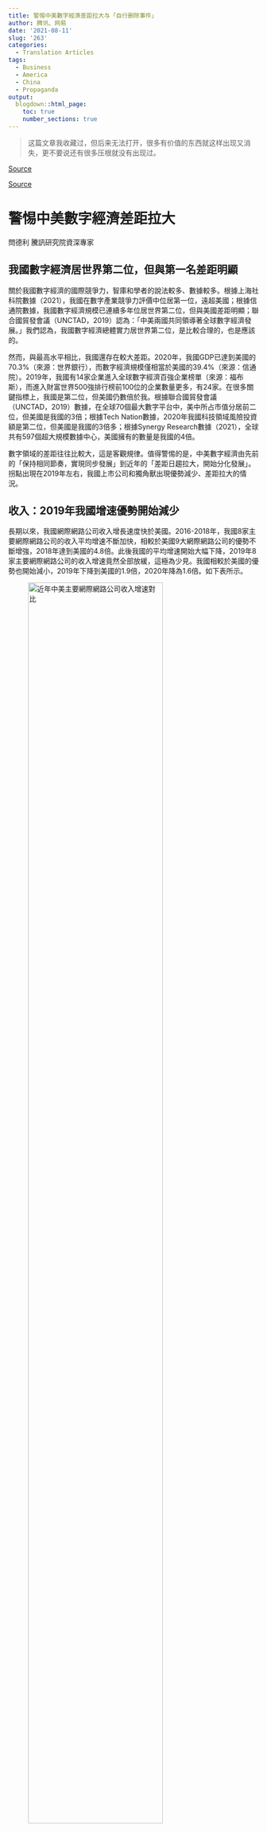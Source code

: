 ```yaml
---
title: 警惕中美數字經濟差距拉大与「自行删除事件」
author: 腾讯、网易
date: '2021-08-11'
slug: '263'
categories:
  - Translation Articles
tags:
  - Business
  - America
  - China
  - Propaganda
output:
  blogdown::html_page:
    toc: true
    number_sections: true
---
```


>这篇文章我收藏过，但后来无法打开，很多有价值的东西就这样出现又消失，更不要说还有很多压根就没有出现过。

[Source](https://www.chinahot.org/science/133097/%E8%AD%A6%E6%83%95%E4%B8%AD%E7%BE%8E%E6%95%B8%E5%AD%97%E7%B6%93%E6%BF%9F%E5%B7%AE%E8%B7%9D%E6%8B%89%E5%A4%A7.html)

[Source](https://3g.163.com/dy/article/GGR4H6100539BX8Z.html)

# 警惕中美數字經濟差距拉大

閆德利 騰訊研究院資深專家

## 我國數字經濟居世界第二位，但與第一名差距明顯

關於我國數字經濟的國際競爭力，智庫和學者的說法較多、數據較多。根據上海社科院數據（2021），我國在數字產業競爭力評價中位居第一位，遠超美國；根據信通院數據，我國數字經濟規模已連續多年位居世界第二位，但與美國差距明顯；聯合國貿發會議（UNCTAD，2019）認為：「中美兩國共同領導著全球數字經濟發展。」我們認為，我國數字經濟總體實力居世界第二位，是比較合理的，也是應該的。

然而，與最高水平相比，我國還存在較大差距。2020年，我國GDP已達到美國的70.3%（來源：世界銀行），而數字經濟規模僅相當於美國的39.4%（來源：信通院）。2019年，我國有14家企業進入全球數字經濟百強企業榜單（來源：福布斯），而進入財富世界500強排行榜前100位的企業數量更多，有24家。在很多關鍵指標上，我國是第二位，但美國仍數倍於我。根據聯合國貿發會議（UNCTAD，2019）數據，在全球70個最大數字平台中，美中所占市值分居前二位，但美國是我國的3倍；根據Tech Nation數據，2020年我國科技領域風險投資額是第二位，但美國是我國的3倍多；根據Synergy Research數據（2021），全球共有597個超大規模數據中心，美國擁有的數量是我國的4倍。

數字領域的差距往往比較大，這是客觀規律。值得警惕的是，中美數字經濟由先前的「保持相同節奏，實現同步發展」到近年的「差距日趨拉大，開始分化發展」。拐點出現在2019年左右，我國上市公司和獨角獸出現優勢減少、差距拉大的情況。

## 收入：2019年我國增速優勢開始減少

長期以來，我國網際網路公司收入增長速度快於美國。2016-2018年，我國8家主要網際網路公司的收入平均增速不斷加快，相較於美國9大網際網路公司的優勢不斷增強，2018年達到美國的4.8倍。此後我國的平均增速開始大幅下降，2019年8家主要網際網路公司的收入增速竟然全部放緩，這極為少見。我國相較於美國的優勢也開始減小，2019年下降到美國的1.9倍，2020年降為1.6倍。如下表所示。

![近年中美主要網際網路公司收入增速對比](1.png){width=80%}

數據來源：騰訊研究院根據各公司財報整理，2021年7月

註：部分公司的財年不是自然年。對此表中的年度，微軟是截止當年6月，蘋果是截止當年9月，Adobe是截至當年11月，Salesforce是截至次年1月，阿里巴巴是截至次年3月。數據有四捨五入。


相較於上表中的其他企業，拼多多是一家新公司，增速非常迅猛，且波動性較大，其歷史數據只能追溯到2017年。如果不考慮拼多多，用另外7家公司與美國9家相比，我國從2016年開始平均增速就逐年放緩，由2016年的63.7%下降到2020年的22.7%。我國相對於美國的優勢也逐年減弱，由2016年是美國的3.1倍降低至2020年的1.2倍。2020年，我國僅以3.2個百分點的微弱優勢快於美國。

## 市值：2018年底我國占比開始下滑，當前處於最低水平

近些年，市值排在全球前7位的網際網路科技公司一直是蘋果、微軟、亞馬遜、谷歌、Facebook、騰訊和阿里巴巴這7家，其後的幾家與第7名存在較大差距。這可算作網際網路的第一梯隊，基本反映了主要國家的總體水平。2015-2017年，我國在前7名中的市值占比呈逐年上升趨勢，由17.4%上升到23.8%。從2018年開始則逐年降低，到今年年中已降至13.3%，是近些年的最低水平。如下表所示。

![全球七大網際網路公司市值變化情況](2.png){width=80%}

單位：億美元，按2021年7月15日匯率計算

數據來源：騰訊研究院，2021年7月


以今年為例，我們清晰看到中美呈現分化發展的趨勢。年初至今，美國9大網際網路公司中，有8家股價正增長（唯有Netflix小幅下跌），其中有4家增幅在20%以上；有7家於今年7月達到史上最高市值（另外2家是Netflix和Salesforce，最高值分別是在今年1月和去年）。我國8家主要網際網路公司均是股價下跌，其中有4家跌幅在20%以上。以原點為中心，各公司股價變動情況呈現出比較完美的對稱性。不幸的是，原點的一邊是中國公司，另一邊是美國公司。如下圖所示。

![年初至今中美主要網際網路公司股價變化情況](3.png){width=80%}

數據截至2021年8月4日）

註：對同時在美國和香港上市的企業，採用美股數據。

從代表公司看，蘋果的市值在2015年底相當於我國當時最大的2家公司（阿里巴巴、騰訊）之和，現在則超過我國前十名之和（騰訊、阿里巴巴、美團、拼多多、京東、小米、快手、網易、百度、滴滴）。以一抵十的不只蘋果，微軟也是。

## 新生獨角獸：被美國狠狠甩下，被歐盟逆轉反超

獨角獸代表著未來，是數字經濟創新活力的體現。根據CB Insights數據，截至2021年7月14日全球共有759家獨角獸企業，總估值約為23850億美元。其中，美國獨冠全球，其數量和估值均占世界的一半以上。我國緊隨其後，共有160家獨角獸（大陸155家，香港5家），占世界的21.1%；總估值為5370億美元，占世界的22.5%。從總量來看，獨角獸在各國呈階梯分布，相鄰名次國家保持成倍差距――美國是我國的2倍多，我國是歐盟（含英國，下同）的2倍，歐盟是印度的2倍多。如下表所示。


![全球獨角獸企業分布情況](4.png){width=80%}

數據來源：CB Insights，2021年7月14日

就行業分布來看，中美之間也呈現明顯差異。我國的獨角獸較多分布在電子商務、硬體、汽車與交通、移動和通信、教育科技、供應鏈/物流和配送等領域，而美國較多分布在網際網路軟體和服務、金融科技、健康、大數據和網絡安全等領域。如下圖所示。

![中美獨角獸行業占比分布情況](5.png){width=80%}

從獨角獸誕生時間來看，情況大大不妙。與上市公司市值一樣，2015-2017年也是我國獨角獸的高光時刻，每年新生數量都居世界第一位。2018年也不錯，雖屈居第二位，但仍和美國相當。2019年，我國新生獨角獸數量斷崖式下跌，而美國仍保持逐年快速增多，中美差距開始拉大。2019年美國新生獨角獸數量是我國的2.4倍，2020年變成5.4倍，今年變成6倍。今年僅半年時間，美國就誕生了156家獨角獸，超過了我國大陸現有之總和（155家）。我國年度新生獨角獸數量不僅被美國狠狠甩下，還被歐盟逆轉反超。我國原先領先歐盟一個量級，2019年兩者差距大幅縮小，2020年實現持平，今年歐盟（32個）則反超我國（26個）。如下圖所示。


![美中歐獨角獸誕生時間分布情況](6.png){width=80%}

獨角獸不是一日長成的。在美國今年新生獨角獸中，有48.1%是在2013-2016年創立，有66.7%是在2012-2017年創立。我們需要注意，2019年是結果的分水嶺。只能是在此之前的幾年時間內我國初創企業成長情況不理想，才導致這一結果。


## 結語

我國曾錯失三次工業革命，造成百年屈辱。習近平總書記指出「信息化為中華民族帶來了千載難逢的機遇」「大數據是信息化發展的新階段」。我國牢牢抓住信息化發展和數字革命興起的歷史機遇，一路高歌猛進，實現了從站起來、富起來到強起來的偉大飛躍，迎來了實現中華民族偉大復興的光明前景。馬克思指出，事物發展是前進性與曲折性的統一，方向是前進上升的，道路是迂迴曲折的。數字經濟想必也是這樣，呈螺旋式上升或波浪式前進。當前發展雖遇低谷，但我們有理由相信，憑藉中華民族的勤勞和智慧，經過刮骨療傷和深度糾偏後的數字經濟必將獲得更加頑強的生命力，邁向新的輝煌，助力全面建成社會主義現代化強國的第二個百年奮鬥目標。讓我們共同期待！

---

# 腾讯发文表示中美数字经济差距正在拉大，随后自行删除


中国科技巨头腾讯控股删除了其一名研究人员周五发表的一篇文章，该文章讨论了中国与美国在数字经济方面不断扩大的差距，并强调了科技行业的重要性。



删除该文章的时间是周五晚间有消息称北京海淀区检察院对腾讯公司提起公益诉讼后的几个小时，该区检察院称微信上的“青少年模式”不符合保护未成年人的法律。


这篇题为《警惕中美数字经济差距拉大》的文章说，2016年至2018年快速增长的国内大型科技公司，现在成长正在放缓，在收入和市值方面都落后于美国的公司。


文章称，中国的科技产业正处于低谷，中国必须“紧紧抓住信息化发展和数字革命的历史机遇”，避免重蹈覆辙，错过产业革命。


这篇由腾讯研究院高级研究员闫德利撰写的文章，于周五晚间发表在腾讯网站和腾讯研究院的官方账号上。之后被从这两个平台上删除。


文章称，腾讯和阿里巴巴分别是世界上第六和第七大互联网公司，到今年年中，其市值占全球科技行业前七大公司总市值的13.3%，比2017年底的23.8%显著下降，甚至低于2015年底所占的17.4%。


文章还对该行业的收入增长发出了警告。中国的大型科技公司——包括腾讯和阿里巴巴，过去的收入增长速度明显高于海外竞争对手。

2018年，这些大型科技公司的收入增长速度平均为118.9%，而美国前九大科技公司的收入增长平均仅为25%。这一差距在2019年和2020年有所缩小，当时中国公司的平均增长率分别为37.3%和32.1%，而美国公司的平均增长率为19.2%和19.5%。

中国企业的平均增长主要是由拼多多的快速上升拉动，其在2018年增长了652.3%。不过，根据该文章的数据，在过去三年收入增速下降的公司中，中国公司所占比例更大。

这篇文章的发表和迅速删除，显示中国科技行业目前正处于敏感的时期。自去年年底以来，中国针对大型科技公司发布了一系列新的监管措施和法规，涉及从反垄断到数据安全等一系列问题。





